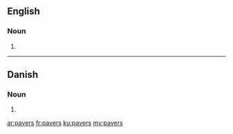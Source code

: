 ==English==

===Noun===
{{head|en|plural}}

# {{plural of|paver|lang=en|nocat=1}}

----

==Danish==

===Noun===
{{head|da|noun form|g=c}}

# {{genitive plural indefinite of|pave|lang=da}}

[[ar:pavers]]
[[fr:pavers]]
[[ku:pavers]]
[[my:pavers]]